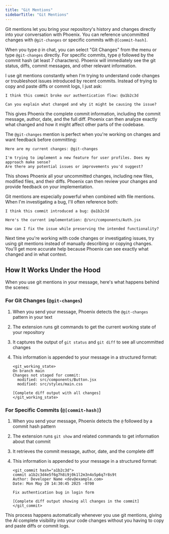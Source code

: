 ```yaml
---
title: "Git Mentions"
sidebarTitle: "Git Mentions"
---
```


Git mentions let you bring your repository's history and changes directly into your conversation with Phoenix. You can reference uncommitted changes with `@git-changes` or specific commits with `@[commit-hash]`.

When you type `@` in chat, you can select "Git Changes" from the menu or type `@git-changes` directly. For specific commits, type `@` followed by the commit hash (at least 7 characters). Phoenix will immediately see the git status, diffs, commit messages, and other relevant information.

I use git mentions constantly when I'm trying to understand code changes or troubleshoot issues introduced by recent commits. Instead of trying to copy and paste diffs or commit logs, I just ask:

```
I think this commit broke our authentication flow: @a1b2c3d

Can you explain what changed and why it might be causing the issue?
```

This gives Phoenix the complete commit information, including the commit message, author, date, and the full diff. Phoenix can then analyze exactly what changed and how it might affect other parts of the codebase.

The `@git-changes` mention is perfect when you're working on changes and want feedback before committing:

```
Here are my current changes: @git-changes

I'm trying to implement a new feature for user profiles. Does my approach make sense?
Are there any potential issues or improvements you'd suggest?
```

This shows Phoenix all your uncommitted changes, including new files, modified files, and their diffs. Phoenix can then review your changes and provide feedback on your implementation.

Git mentions are especially powerful when combined with file mentions. When I'm investigating a bug, I'll often reference both:

```
I think this commit introduced a bug: @a1b2c3d

Here's the current implementation: @/src/components/Auth.jsx

How can I fix the issue while preserving the intended functionality?
```

Next time you're working with code changes or investigating issues, try using git mentions instead of manually describing or copying changes. You'll get more accurate help because Phoenix can see exactly what changed and in what context.

## How It Works Under the Hood

When you use git mentions in your message, here's what happens behind the scenes:

### For Git Changes (`@git-changes`)

1. When you send your message, Phoenix detects the `@git-changes` pattern in your text
2. The extension runs git commands to get the current working state of your repository
3. It captures the output of `git status` and `git diff` to see all uncommitted changes
4. This information is appended to your message in a structured format:

    ```
    <git_working_state>
    On branch main
    Changes not staged for commit:
      modified: src/components/Button.jsx
      modified: src/styles/main.css

    [Complete diff output with all changes]
    </git_working_state>
    ```

### For Specific Commits (`@[commit-hash]`)

1. When you send your message, Phoenix detects the `@` followed by a commit hash pattern
2. The extension runs `git show` and related commands to get information about that commit
3. It retrieves the commit message, author, date, and the complete diff
4. This information is appended to your message in a structured format:

    ```
    <git_commit hash="a1b2c3d">
    commit a1b2c3d4e5f6g7h8i9j0k1l2m3n4o5p6q7r8s9t
    Author: Developer Name <dev@example.com>
    Date: Mon May 20 14:30:45 2025 -0700

    Fix authentication bug in login form

    [Complete diff output showing all changes in the commit]
    </git_commit>
    ```

This process happens automatically whenever you use git mentions, giving the AI complete visibility into your code changes without you having to copy and paste diffs or commit logs.
